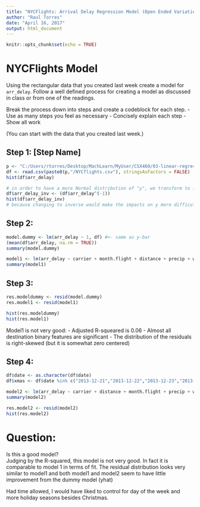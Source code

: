 ---
title: "NYCFlights: Arrival Delay Regression Model (Open Ended Variation)"
author: "Raul Torres"
date: "April 16, 2017"
output: html_document
---

```{r setup, include=FALSE}
knitr::opts_chunk$set(echo = TRUE)
```

# NYCFlights Model

Using the rectangular data that you created last week create a model for `arr_delay`. Follow a well defined process for creating a model as discussed in class or from one of the readings. 

Break the process down into steps and create a codeblock for each step. 
 - Use as many steps you feel as necessary
 - Concisely explain each step 
 - Show all work
 
(You can start with the data that you created last week.)


## Step 1: [Step Name] 

```{r "Step 1: Load data and plot dependent variable" }
    
p <- "C:/Users/rtorres/Desktop/MachLearn/MyUser/CSX460/03-linear-regression/03-exercise-nycflights-model"  
df <- read.csv(paste0(p,"/NYCflights.csv"), stringsAsFactors = FALSE)
hist(df$arr_delay)

# in order to have a more Normal distribution of "y", we transform to inverse of y
df$arr_delay_inv <- (df$arr_delay^(-1))
hist(df$arr_delay_inv)
# because changing to inverse would make the impacts on y more difficult to interpret, we stick to y.

```


## Step 2: 
```{r "Step 2: Fit the dummy model and select another model. Display results" }

model.dummy <- lm(arr_delay ~ 1, df) #<- same as y-bar
(mean(df$arr_delay, na.rm = TRUE))
summary(model.dummy)

model1 <- lm(arr_delay ~ carrier + month.flight + distance + precip + wind_gust + wind_speed + speed + model + dest + origin, data = df)
summary(model1)

```


## Step 3: 
```{r "Step 3: Evaluate model (e.g adjusted R^2, residual plot, magnitud and significance of features)" }
res.modeldummy <- resid(model.dummy)
res.model1 <- resid(model1)

hist(res.modeldummy)
hist(res.model1)

```
Model1 is not very good:
- Adjusted R-squeared is 0.06
- Almost all destination binary features are significant
- The distribution of the residuals is right-skewed (but it is somewhat zero centered)

## Step 4: 
```{r "Step 4: Fit a new (hopefully better) model" }

df$date <- as.character(df$date)
df$xmas <- df$date %in% c("2013-12-21","2013-12-22","2013-12-23","2013-12-24","2013-12-26")

model2 <- lm(arr_delay ~ carrier + distance + month.flight + precip + wind_gust + wind_speed + speed + dest + origin + xmas, data = df)
summary(model2)

res.model2 <- resid(model2)
hist(res.model2)

```

# Question:

Is this a good model?  
Judging by the R-squared, this model is not very good. In fact it is comparable to model 1 in terms of fit.
The residual distribution looks very similar to model1 and both model1 and model2 seem to have little improvement from the dummy model (yhat)

Had time allowed, I would have liked to control for day of the week and more holiday seasons besides Christmas. 

